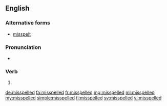 ==English==

===Alternative forms===
* [[misspelt]] {{qualifier|British}}

===Pronunciation===
* {{audio|en-us-misspelled.ogg|Audio (US)|lang=en}}

===Verb===
{{head|en|verb form}}

# {{en-past of|misspell}}

[[de:misspelled]]
[[fa:misspelled]]
[[fr:misspelled]]
[[mg:misspelled]]
[[ml:misspelled]]
[[my:misspelled]]
[[simple:misspelled]]
[[fi:misspelled]]
[[sv:misspelled]]
[[vi:misspelled]]